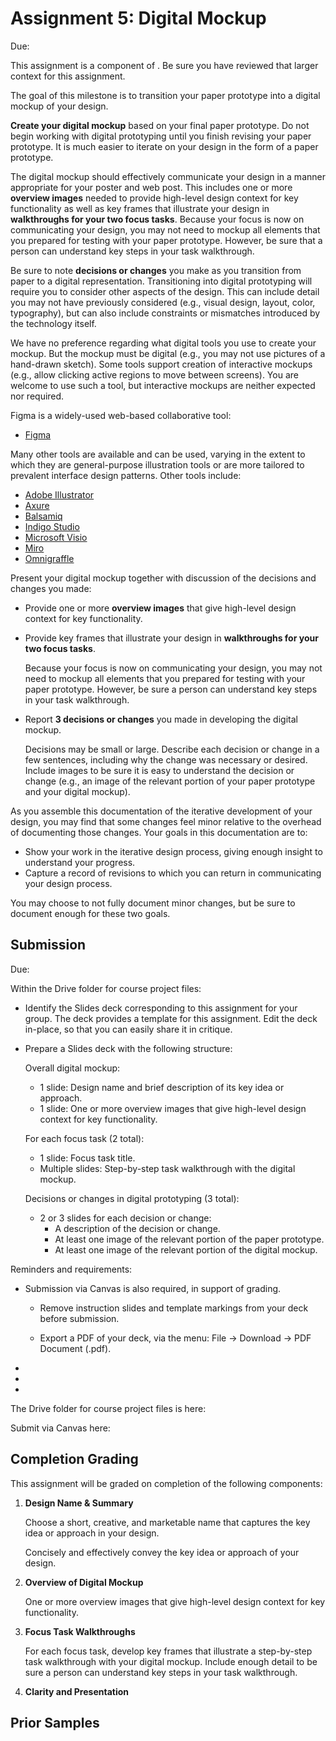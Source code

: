 

# Assignment 5: Digital Mockup

<UnderDevelopment display={false} />

Due: <AssignmentDueDateTime assignmentKey={calendarData.assignments.assignment_5_digital_mockup} />

This assignment is a component of <SiteLink linkKey={SiteLinks.milestone_5_top}/>.
Be sure you have reviewed that larger context for this assignment.

The goal of this milestone is to transition your paper prototype into a digital mockup of your design.

**Create your digital mockup** based on your final paper prototype.
Do not begin working with digital prototyping until you finish revising your paper prototype.
It is much easier to iterate on your design in the form of a paper prototype.

The digital mockup should effectively communicate your design in a manner appropriate for your poster and web post.
This includes one or more **overview images** needed to provide high-level design context for key functionality
as well as key frames that illustrate your design in **walkthroughs for your two focus tasks**.
Because your focus is now on communicating your design,
you may not need to mockup all elements that you prepared for testing with your paper prototype.
However, be sure that a person can understand key steps in your task walkthrough.

Be sure to note **decisions or changes** you make as you transition from paper to a digital representation.
Transitioning into digital prototyping will require you to consider other aspects of the design.
This can include detail you may not have previously considered (e.g., visual design, layout, color, typography),
but can also include constraints or mismatches introduced by the technology itself.

We have no preference regarding what digital tools you use to create your mockup.
But the mockup must be digital (e.g., you may not use pictures of a hand-drawn sketch).
Some tools support creation of interactive mockups (e.g., allow clicking active regions to move between screens).
You are welcome to use such a tool, but interactive mockups are neither expected nor required.

Figma is a widely-used web-based collaborative tool:

 - [Figma](https://www.figma.com/)

Many other tools are available and can be used,
varying in the extent to which they are general-purpose illustration tools
or are more tailored to prevalent interface design patterns.
Other tools include:

 - [Adobe Illustrator](https://www.adobe.com/products/illustrator.html)
 - [Axure](https://www.axure.com/)
 - [Balsamiq](https://balsamiq.com/)
 - [Indigo Studio](https://www.infragistics.com/products/indigo-studio)
 - [Microsoft Visio](https://office.microsoft.com/en-us/visio/)
 - [Miro](https://miro.com/)
 - [Omnigraffle](https://www.omnigroup.com/omnigraffle)

Present your digital mockup together with discussion of the decisions and changes you made:

- Provide one or more **overview images** that give high-level design context for key functionality.

- Provide key frames that illustrate your design in **walkthroughs for your two focus tasks**.

  Because your focus is now on communicating your design,
  you may not need to mockup all elements that you prepared for testing with your paper prototype.
  However, be sure a person can understand key steps in your task walkthrough.

- Report **3 decisions or changes** you made in developing the digital mockup.

  Decisions may be small or large.
  Describe each decision or change in a few sentences,
  including why the change was necessary or desired.
  Include images to be sure it is easy to understand the decision or change
  (e.g., an image of the relevant portion of your paper prototype and your digital mockup).

As you assemble this documentation of the iterative development of your design,
you may find that some changes feel minor relative to the overhead of documenting those changes.
Your goals in this documentation are to:

- Show your work in the iterative design process, giving enough insight to understand your progress.
- Capture a record of revisions to which you can return in communicating your design process.

You may choose to not fully document minor changes, but be sure to document enough for these two goals.

## Submission

Due: <AssignmentDueDateTime assignmentKey={calendarData.assignments.assignment_5_digital_mockup} />

Within the Drive folder for course project files:

- Identify the Slides deck corresponding to this assignment for your group.
  The deck provides a template for this assignment.
  Edit the deck in-place, so that you can easily share it in critique.

- Prepare a Slides deck with the following structure:

  Overall digital mockup:
    - 1 slide: Design name and brief description of its key idea or approach.
    - 1 slide: One or more overview images that give high-level design context for key functionality.

  For each focus task (2 total):
    - 1 slide: Focus task title.
    - Multiple slides: Step-by-step task walkthrough with the digital mockup.

  Decisions or changes in digital prototyping (3 total):
    - 2 or 3 slides for each decision or change:
      - A description of the decision or change.
      - At least one image of the relevant portion of the paper prototype.
      - At least one image of the relevant portion of the digital mockup.

Reminders and requirements:

- Submission via Canvas is also required, in support of grading.
  - Remove instruction slides and template markings from your deck before submission.

  - Export a PDF of your deck, via the menu: File -> Download -> PDF Document (.pdf).

- <GroupAssignment />
- <ClarityAndPresentationReference />
- <ParticipantAnonymity />

The Drive folder for course project files is here:

<CourseDataLink linkKey={courseData.linkDriveProjectFiles} outerComponent="p"/>

Submit via Canvas here:

<AssignmentSubmitCanvasLink assignmentKey={calendarData.assignments.assignment_4_3} />

## Completion Grading

This assignment will be graded on completion of the following components:

1. __Design Name & Summary__

   Choose a short, creative, and marketable name that captures the key idea or approach in your design.

   Concisely and effectively convey the key idea or approach of your design.

2. __Overview of Digital Mockup__

   One or more overview images that give high-level design context for key functionality.

3. __Focus Task Walkthroughs__

   For each focus task, develop key frames that illustrate a step-by-step task walkthrough with your digital mockup.
   Include enough detail to be sure a person can understand key steps in your task walkthrough.

4. __Clarity and Presentation__

## Prior Samples

<PriorSamplesWarning />

<ProjectMilestoneSamples milestone='assignment3e' />
